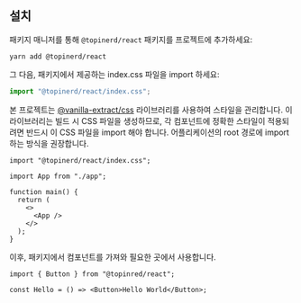 
<Meta title="Documentation/Quick Start" />

## 설치

패키지 매니저를 통해 `@topinerd/react` 패키지를 프로젝트에 추가하세요:

```
yarn add @topinerd/react
```

그 다음, 패키지에서 제공하는 index.css 파일을 import 하세요:

```ts
import "@topinerd/react/index.css";
```

본 프로젝트는 [@vanilla-extract/css](https://vanilla-extract.style/) 라이브러리를 사용하여 스타일을 관리합니다. 이 라이브러리는 빌드 시 CSS 파일을 생성하므로, 각 컴포넌트에 정확한 스타일이 적용되려면 반드시 이 CSS 파일을 import 해야 합니다. 어플리케이션의 root 경로에 import 하는 방식을 권장합니다.

```tsx
import "@topinerd/react/index.css";

import App from "./app";

function main() {
  return (
    <>
      <App />
    </>
  );
}
```

이후, 패키지에서 컴포넌트를 가져와 필요한 곳에서 사용합니다.

```tsx
import { Button } from "@topinred/react";

const Hello = () => <Button>Hello World</Button>;
```

